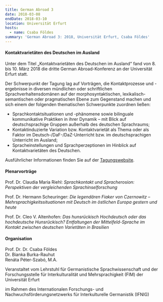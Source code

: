 ```yaml
---
title: German Abroad 3
date: 2018-03-08
endDate: 2018-03-10
location: Universität Erfurt
hosts:
  - name: Csaba Földes
summary: 'German Abroad 3: 2018, Universität Erfurt, Csaba Földes'
---
```

#### Kontaktvarietäten des Deutschen im Ausland

Unter dem Titel „Kontaktvarietäten des Deutschen im Ausland“ fand von 8. bis 10. März 2018 die dritte German Abroad-Konferenz an der Universität Erfurt statt.

Der Schwerpunkt der Tagung lag auf Vorträgen, die Kontaktprozesse und -ergebnisse in diversen mündlichen oder schriftlichen Sprachverhaltensdomänen auf der morphosyntaktischen, lexikalisch-semantischen oder pragmatischen Ebene zum Gegenstand machen und sich einem der folgenden thematischen Schwerpunkte zuordnen ließen:

* Sprachkontaktsituationen und -phänomene sowie bilinguale kommunikative Praktiken in ihrer Dynamik – mit Blick auf deutschsprachige Gruppen außerhalb des deutschen Sprachraums;
* Kontaktinduzierte Variation bzw. Kontaktvarietät als Thema oder als Faktor im Deutsch-/DaF-/DaZ-Unterricht bzw. im deutschsprachigen Unterricht im Ausland;
* Spracheinstellungen und Sprachperzeptionen im Hinblick auf Kontaktvarietäten des Deutschen.

Ausführlicher Informationen finden Sie auf der [Tagungswebsite](https://www.uni-erfurt.de/philosophische-fakultaet/seminare-professuren/sprachwissenschaft/professuren/germanistische-sprachwissenschaft/german-abroad).&#x20;

#### Plenarvorträge

Prof. Dr. Claudia Maria Riehl: *Sprachkontakt und Spracherosion: Perspektiven der vergleichenden Sprachinselforschung*

Prof. Dr. Hermann Scheuringer: *Die legendären Fiaker von Czernowitz – Mehrsprachigkeitssituationen mit Deutsch im östlichen Europa gestern und heute*

Prof. Dr. Cleo V. Altenhofen: *Das hunsrückisch Hochdeutsch oder das hochdeutsche Hunsrückisch? Entfaltungen der Mittelfeld-Sprache im Kontakt zwischen deutschen Varietäten in Brasilien*

#### Organisation

Prof. Dr. Dr. Csaba Földes\
Dr. Bianka Burka-Rauhut\
Renáta Péter-Szabó, M.A.

Veranstaltet vom Lehrstuhl für Germanistische Sprachwissenschaft und der Forschungsstelle für lnterkulturalität und Mehrsprachigkeit (FIM) der Universität Erfurt

im Rahmen des Internationalen Forschungs- und Nachwuchsförderungsnetzwerks für Interkulturelle Germanistik (IFNIG)
